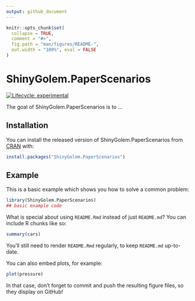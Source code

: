```yaml
---
output: github_document
---
```


<!-- README.md is generated from README.Rmd. Please edit that file -->

```r
knitr::opts_chunk$set(
  collapse = TRUE,
  comment = "#>",
  fig.path = "man/figures/README-",
  out.width = "100%", eval = FALSE
)
```

# ShinyGolem.PaperScenarios

<!-- badges: start -->
[![Lifecycle: experimental](https://img.shields.io/badge/lifecycle-experimental-orange.svg)](https://www.tidyverse.org/lifecycle/#experimental)
<!-- badges: end -->

The goal of ShinyGolem.PaperScenarios is to ...

## Installation

You can install the released version of ShinyGolem.PaperScenarios from [CRAN](https://CRAN.R-project.org) with:

``` r
install.packages("ShinyGolem.PaperScenarios")
```

## Example

This is a basic example which shows you how to solve a common problem:

```r
library(ShinyGolem.PaperScenarios)
## basic example code
```

What is special about using `README.Rmd` instead of just `README.md`? You can include R chunks like so:

```r
summary(cars)
```

You'll still need to render `README.Rmd` regularly, to keep `README.md` up-to-date.

You can also embed plots, for example:

```r
plot(pressure)
```

In that case, don't forget to commit and push the resulting figure files, so they display on GitHub!
